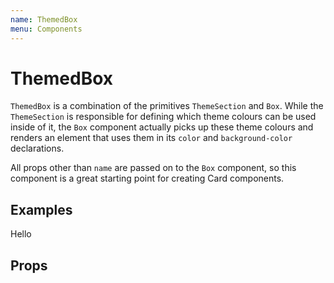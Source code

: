 ```yaml
---
name: ThemedBox
menu: Components
---
```



# ThemedBox

`ThemedBox` is a combination of the primitives `ThemeSection` and `Box`. While the `ThemeSection` is responsible for defining which theme colours can be used inside of it, the `Box` component actually picks up these theme colours and renders an element that uses them in its `color` and `background-color` declarations.

All props other than `name` are passed on to the `Box` component, so this component is a great starting point for creating Card components.

## Examples

<Playground>
	<ThemedBox name="page" p="l">
		<ThemedBox name="card" borderRadius="small" boxShadow="soft" p="s">
			Hello
		</ThemedBox>
	</ThemedBox>
</Playground>

## Props

<Props isToggle of={ThemedBox} />
